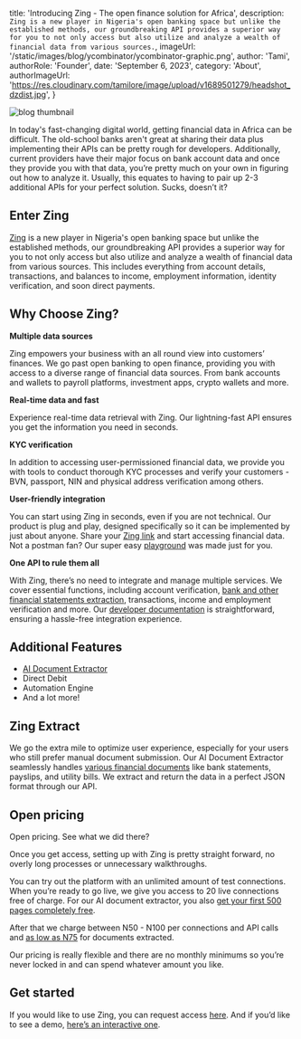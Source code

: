 
  title: 'Introducing Zing - The open finance solution for Africa',
  description: `Zing is a new player in Nigeria's open banking space but unlike the established methods, our groundbreaking API provides a superior way for you to not only access but also utilize and analyze a wealth of financial data from various sources.`,
  imageUrl: '/static/images/blog/ycombinator/ycombinator-graphic.png',
  author: 'Tami',
  authorRole: 'Founder',
  date: 'September 6, 2023',
  category: 'About',
  authorImageUrl: 'https://res.cloudinary.com/tamilore/image/upload/v1689501279/headshot_dzdist.jpg',
}


<img
  src="/static/images/blog/ycombinator/ycombinator-graphic.png"
  alt="blog thumbnail"
  className="w-full rounded-md"
/>

In today's fast-changing digital world, getting financial data in Africa can be difficult. The old-school banks aren't great at sharing their data plus implementing their APIs can be pretty rough for developers. Additionally, current providers have their major focus on bank account data and once they provide you with that data, you’re pretty much on your own in figuring out how to analyze it. Usually, this equates to having to pair up 2-3 additional APIs for your perfect solution. Sucks, doesn’t it?

## **Enter Zing**

[Zing](https://www.zingfi.co/) is a new player in Nigeria's open banking space but unlike the established methods, our groundbreaking API provides a superior way for you to not only access but also utilize and analyze a wealth of financial data from various sources. This includes everything from account details, transactions, and balances to income, employment information, identity verification, and soon direct payments.

## **Why Choose Zing?**

**Multiple data sources**

Zing empowers your business with an all round view into customers’ finances. We go past open banking to open finance, providing you with access to a diverse range of financial data sources. From bank accounts and wallets to payroll platforms, investment apps, crypto wallets and more.

**Real-time data and fast**

Experience real-time data retrieval with Zing. Our lightning-fast API ensures you get the information you need in seconds.

**KYC verification**

In addition to accessing user-permissioned financial data, we provide you with tools to conduct thorough KYC processes and verify your customers - BVN, passport, NIN and physical address verification among others.

**User-friendly integration**

You can start using Zing in seconds, even if you are not technical. Our product is plug and play, designed specifically so it can be implemented by just about anyone. Share your [Zing link](https://console.zingfi.co/link) and start accessing financial data. Not a postman fan? Our super easy [playground](https://console.zingfi.co/playground) was made just for you.

**One API to rule them all**

With Zing, there’s no need to integrate and manage multiple services. We cover essential functions, including account verification, [bank and other financial statements extraction](https://docs.zingfi.co/zing-extract/overview), transactions, income and employment verification and more. Our [developer documentation](https://docs.zingfi.co/getting-started/introduction) is straightforward, ensuring a hassle-free integration experience.

## **Additional Features**

- [AI Document Extractor](#zing-extract)
- Direct Debit
- Automation Engine
- And a lot more!

<div id="zing-extract">

## Zing Extract

</div>


We go the extra mile to optimize user experience, especially for your users who still prefer manual document submission. Our AI Document Extractor seamlessly handles [various financial documents](https://docs.zingfi.co/zing-extract/documents) like bank statements, payslips, and utility bills. We extract and return the data in a perfect JSON format through our API.

## Open pricing

Open pricing. See what we did there?

Once you get access, setting up with Zing is pretty straight forward, no overly long processes or unnecessary walkthroughs.

You can try out the platform with an unlimited amount of test connections. When you’re ready to go live, we give you access to 20 live connections free of charge. For our AI document extractor, you also [get your first 500 pages completely free](https://tally.so/r/mKpkWV).

After that we charge between N50 - N100 per connections and API calls and [as low as N75](https://docs.zingfi.co/zing-extract/pricing) for documents extracted.

Our pricing is really flexible and there are no monthly minimums so you’re never locked in and can spend whatever amount you like.

## **Get started**

If you would like to use Zing, you can request access [here](https://tally.so/r/mKpkWV). And if you’d like to see a demo, [here’s an interactive one](https://app.arcade.software/share/SoVI9wXSbuKPg74etJsp).